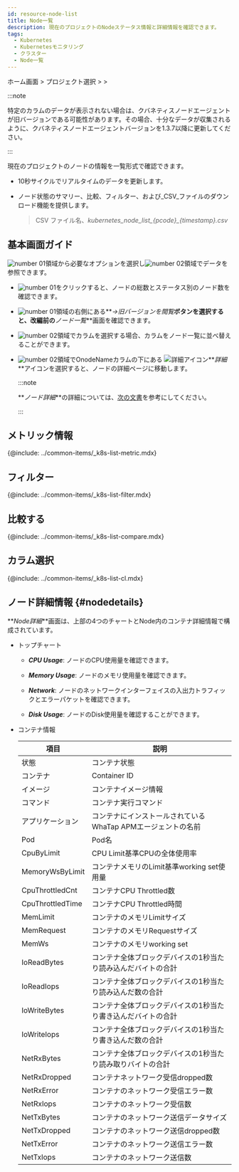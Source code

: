 ```yaml
---
id: resource-node-list
title: Node一覧
description: 現在のプロジェクトのNodeステータス情報と詳細情報を確認できます。
tags:
  - Kubernetes
  - Kubernetesモニタリング
  - クラスター
  - Node一覧
---
```


ホーム画面 > プロジェクト選択 > <Cmdname sid="cluster" className="uitext" /> > <Cmdname sid="node_list" className="uitext" />

:::note

特定のカラムのデータが表示されない場合は、クバネティスノードエージェントが旧バージョンである可能性があります。その場合、十分なデータが収集されるように、クバネティスノードエージェントバージョンを1.3.7以降に更新してください。 

:::

現在のプロジェクトのノードの情報を一覧形式で確認できます。

- 10秒サイクルでリアルタイムのデータを更新します。

- ノード状態のサマリー、比較、フィルター、および_CSV_ファイルのダウンロード機能を提供します。
  > CSV ファイル名、_kubernetes_node_list\_{pcode}\_{timestamp}.csv_

## 基本画面ガイド

<ImgLang img='k8s-resource-node-list-m.png' desc='ノードリスト基本画面' />

![number 01](/img/number-01.png)領域から必要なオプションを選択し![number 02](/img/number-02.png)領域でデータを参照できます。 

- ![number 01](/img/number-01.png)をクリックすると、ノードの総数とステータス別のノード数を確認できます。

- ![number 01](/img/number-01.png)領域の右側にある**_→旧バージョンを閲覧_**ボタンを選択すると、改編前の**_ノード一覧_**画面を確認できます。

- ![number 02](/img/number-02.png)領域でカラムを選択する場合、カラムをノード一覧に並べ替えることができます。 

- ![number 02](/img/number-02.png)領域でOnodeNameカラムの下にある ![詳細アイコン](/img/ic-pageview.svg)**_詳細_**アイコンを選択すると、ノードの詳細ページに移動します。 

  :::note 

  **_ノード詳細_**の詳細については、[次の文書](#nodedetails)を参考にしてください。

  :::

## メトリック情報

{@include: ../common-items/_k8s-list-metric.mdx}

## フィルター

{@include: ../common-items/_k8s-list-filter.mdx}

## 比較する

{@include: ../common-items/_k8s-list-compare.mdx}

## カラム選択

{@include: ../common-items/_k8s-list-cl.mdx}

## ノード詳細情報 {#nodedetails}

**_Node詳細_**画面は、上部の4つのチャートとNode内のコンテナ詳細情報で構成されています。

<ImgLang img='k8s-resource-node-detail.png' desc='Node詳細画面' />

- トップチャート

  - **_CPU Usage_**: ノードのCPU使用量を確認できます。

  - **_Memory Usage_**: ノードのメモリ使用量を確認できます。

  - **_Network_**: ノードのネットワークインターフェイスの入出力トラフィックとエラーパケットを確認できます。

  - **_Disk Usage_**: ノードのDisk使用量を確認することができます。 

- コンテナ情報

  | 項目                | 説明                                                |
  | ----------------- | ------------------------------------------------- |
  | 状態                | コンテナ状態                                            |
  | コンテナ              | Container ID                                      |
  | イメージ              | コンテナイメージ情報                                        |
  | コマンド              | コンテナ実行コマンド                                        |
  | アプリケーション          | コンテナにインストールされているWhaTap APMエージェントの名前               |
  | Pod               | Pod名                                              |
  | CpuByLimit        | CPU Limit基準CPUの全体使用率                              |
  | MemoryWsByLimit   | コンテナメモリのLimit基準working set使用量                     |
  | CpuThrottledCnt   | コンテナCPU Throttled数                                |
  | CpuThrottledTime  | コンテナCPU Throttled時間                               |
  | MemLimit          | コンテナのメモリLimitサイズ                                  |
  | MemRequest        | コンテナのメモリRequestサイズ                                |
  | MemWs             | コンテナのメモリworking set                               |
  | IoReadBytes       | コンテナ全体ブロックデバイスの1秒当たり読み込んだバイトの合計                   |
  | IoReadIops        | コンテナ全体ブロックデバイスの1秒当たり読み込んだ数の合計                     |
  | IoWriteBytes      | コンテナ全体ブロックデバイスの1秒当たり書き込んだバイトの合計                   |
  | IoWriteIops       | コンテナ全体ブロックデバイスの1秒当たり書き込んだ数の合計                     |
  | NetRxBytes        | コンテナ全体ブロックデバイスの1秒当たり読み取りバイトの合計                    |
  | NetRxDropped      | コンテナネットワーク受信dropped数                              |
  | NetRxError        | コンテナのネットワーク受信エラー数                                 |
  | NetRxIops         | コンテナのネットワーク受信数                                    |
  | NetTxBytes        | コンテナのネットワーク送信データサイズ                               |
  | NetTxDropped      | コンテナのネットワーク送信dropped数                             |
  | NetTxError        | コンテナのネットワーク送信エラー数                                 |
  | NetTxIops         | コンテナのネットワーク送信数                                    |
